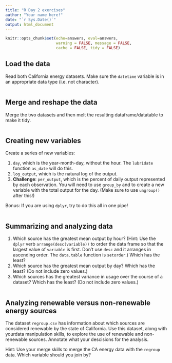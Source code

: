 ```yaml
---
title: "R Day 2 exercises"
author: "Your name here!"
date: "`r Sys.Date()`"
output: html_document
---
```


```r
knitr::opts_chunk$set(echo=answers, eval=answers,
                      warning = FALSE, message = FALSE,
                      cache = FALSE, tidy = FALSE)
```

<!-- BEFORE YOU START, REMEMBER TO RENAME THE .RMD FILE AND SAVE IT AS day2_exercises_LastNameFirstName.Rmd AND THEN REMOVE THIS INSTRUCTION -->

## Load the data

Read both California energy datasets. Make sure the `datetime` variable is in an appropriate data type (i.e. not character). 

```r

```


## Merge and reshape the data

Merge the two datasets and then melt the resulting dataframe/datatable to make it tidy.

```r

```


## Creating new variables

Create a series of new variables: 

1. `day`, which is the year-month-day, without the hour. The `lubridate` function `as_date` will do this.
2. `log_output`, which is the natural log of the output.
3. **Challenge**: `per_output`, which is the percent of daily output represented by each observation. You will need to use `group_by` and to create a new variable with the total output for the day. (Make sure to use `ungroup()` after this!)

Bonus: If you are using `dplyr`, try to do this all in one pipe!

```r

```


## Summarizing and analyzing data

1. Which source has the greatest mean output by hour? (Hint: Use the `dplyr` verb `arrange(desc(variable))` to order the data frame so that the largest value of `variable` is first. Don't use `desc` and it arranges in ascending order. The `data.table` function is `setorder`.) Which has the least?
2. Which source has the greatest mean output by day? Which has the least? (Do not include zero values.)
3. Which sources has the greatest variance in usage over the course of a dataset? Which has the least? (Do not include zero values.)

```r

```


## Analyzing renewable versus non-renewable energy sources

The dataset `regroup.csv` has information about which sources are considered renewable by the state of California. Use this dataset, along with yourdata manipulation skills, to explore the use of renewable and non-renewable sources. Annotate what your descisions for the analysis.

Hint: Use your merge skills to merge the CA energy data with the `regroup` data. Which variable should you join by?

```r

```

